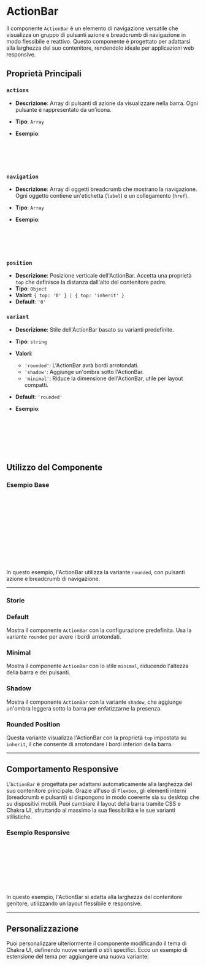 
<Meta of={ActionBarStories} />

# ActionBar

Il componente `ActionBar` è un elemento di navigazione versatile che visualizza un gruppo di pulsanti azione e breadcrumb di navigazione in modo flessibile e reattivo. Questo componente è progettato per adattarsi alla larghezza del suo contenitore, rendendolo ideale per applicazioni web responsive.

<Canvas of={ActionBarStories.Default} />

## Proprietà Principali

### `actions`
- **Descrizione**: Array di pulsanti di azione da visualizzare nella barra. Ogni pulsante è rappresentato da un'icona.
- **Tipo**: `Array`
- **Esempio**:

  ```jsx
  actions={[
    { icon: <i className="fas fa-cog" /> },
    { icon: <i className="fas fa-bell" /> },
  ]}
  ```

### `navigation`
- **Descrizione**: Array di oggetti breadcrumb che mostrano la navigazione. Ogni oggetto contiene un'etichetta (`label`) e un collegamento (`href`).
- **Tipo**: `Array`
- **Esempio**:

  ```jsx
  navigation={[
    { label: 'Home', href: '/' },
    { label: 'Dashboard', href: '/dashboard' },
  ]}
  ```

### `position`
- **Descrizione**: Posizione verticale dell'ActionBar. Accetta una proprietà `top` che definisce la distanza dall'alto del contenitore padre.
- **Tipo**: `Object`
- **Valori**: `{ top: '0' } | { top: 'inherit' }`
- **Default**: `'0'`

### `variant`
- **Descrizione**: Stile dell'ActionBar basato su varianti predefinite.
- **Tipo**: `string`
- **Valori**:
  - `'rounded'`: L'ActionBar avrà bordi arrotondati.
  - `'shadow'`: Aggiunge un'ombra sotto l'ActionBar.
  - `'minimal'`: Riduce la dimensione dell'ActionBar, utile per layout compatti.
- **Default**: `'rounded'`
- **Esempio**:

  ```jsx
  <ActionBar
    variant="shadow"
    actions={[...]}
    navigation={[...]}
    position={{ top: '0' }}
  />
  ```

## Utilizzo del Componente

### Esempio Base

```jsx
<ActionBar
  actions={[
    { icon: <i className="fas fa-cog" /> },
    { icon: <i className="fas fa-bell" /> },
  ]}
  navigation={[
    { label: 'Home', href: '/' },
    { label: 'Dashboard', href: '/dashboard' },
  ]}
  position={{ top: '0' }}
  variant="rounded"
/>
```

In questo esempio, l'ActionBar utilizza la variante `rounded`, con pulsanti azione e breadcrumb di navigazione.

<Canvas of={ActionBarStories.Default} />

---

### Storie

### Default
Mostra il componente `ActionBar` con la configurazione predefinita. Usa la variante `rounded` per avere i bordi arrotondati.

<Canvas>
  <Story of={ActionBarStories.Default} />
</Canvas>

### Minimal
Mostra il componente `ActionBar` con lo stile `minimal`, riducendo l'altezza della barra e dei pulsanti.

<Canvas>
  <Story of={ActionBarStories.Minimal} />
</Canvas>

### Shadow
Mostra il componente `ActionBar` con la variante `shadow`, che aggiunge un'ombra leggera sotto la barra per enfatizzarne la presenza.

<Canvas>
  <Story of={ActionBarStories.Shadow} />
</Canvas>

### Rounded Position
Questa variante visualizza l'ActionBar con la proprietà `top` impostata su `inherit`, il che consente di arrotondare i bordi inferiori della barra.

<Canvas>
  <Story of={ActionBarStories.RoundedPosition} />
</Canvas>

---

## Comportamento Responsive

L'`ActionBar` è progettata per adattarsi automaticamente alla larghezza del suo contenitore principale. Grazie all'uso di `Flexbox`, gli elementi interni (breadcrumb e pulsanti) si dispongono in modo coerente sia su desktop che su dispositivi mobili. Puoi cambiare il layout della barra tramite CSS e Chakra UI, sfruttando al massimo la sua flessibilità e le sue varianti stilistiche.

### Esempio Responsive

```jsx
<Box width={['100%', '80%', '60%']} margin="auto">
  <ActionBar
    variant="shadow"
    actions={[...]}
    navigation={[...]}
    position={{ top: '0' }}
  />
</Box>
```

In questo esempio, l'ActionBar si adatta alla larghezza del contenitore genitore, utilizzando un layout flessibile e responsive.

---

## Personalizzazione

Puoi personalizzare ulteriormente il componente modificando il tema di Chakra UI, definendo nuove varianti o stili specifici. Ecco un esempio di estensione del tema per aggiungere una nuova variante:

```jsx
const customTheme = extendTheme({
  components: {
    ActionBar: {
      variants: {
        customStyle: {
          container: {
            bg: 'red.500',
            boxShadow: 'lg',
          },
          button: {
            bg: 'yellow.400',
            _hover: {
              bg: 'yellow.600',
            },
          },
        },
      },
    },
  },
});
```